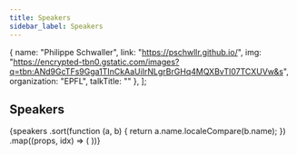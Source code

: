 ```yaml
---
title: Speakers
sidebar_label: Speakers
---
```



  {
    name: "Philippe Schwaller",
    link: "https://pschwllr.github.io/",
    img: "https://encrypted-tbn0.gstatic.com/images?q=tbn:ANd9GcTFs9Gga1TInCkAaUiIrNLgrBrGHq4MQXBvTl07TCXUVw&s",
    organization: "EPFL",
    talkTitle: ""
  },
];


## Speakers

<div className="container">
  <div className="row">
    {speakers
      .sort(function (a, b) {
        return a.name.localeCompare(b.name);
      })
      .map((props, idx) => (
        <Card key={idx} {...props} />
      ))}
  </div>
</div>